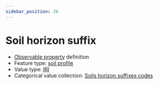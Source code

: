 ```yaml
---
sidebar_position: 26
---
```



# Soil horizon suffix

- [Observable property](/viewers/dawe-vocabs?uri=https://linked.data.gov.au/def/nrm/224075e9-0998-4cac-95c4-babe5b63e3bf) definition
- Feature type: [soil profile](http://linked.data.gov.au/def/tern-cv/80c39b95-0912-4267-bb66-2fa081683723)
- Value type: [IRI](https://w3id.org/tern/ontologies/tern/IRI)
- Categorical value collection: [Soils horizon suffixes codes](/viewers/dawe-vocabs?uri=https://linked.data.gov.au/def/nrm/31d3921f-1fcb-4ec2-99a6-749c7b9e4798)

<Example
  protocolModule="soil-pit-characterization"
  observableProperty="https://linked.data.gov.au/def/nrm/224075e9-0998-4cac-95c4-babe5b63e3bf"
/>
